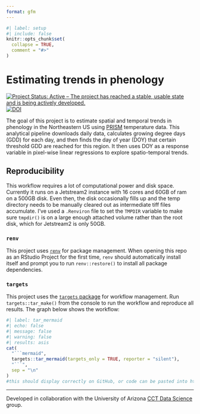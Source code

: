 ```yaml
---
format: gfm
---
```


<!-- README.md is generated from README.Qmd. Please edit that file -->

```r
#| label: setup
#| include: false
knitr::opts_chunk$set(
  collapse = TRUE,
  comment = "#>"
)
```

# Estimating trends in phenology

<!-- badges: start -->

[![Project Status: Active – The project has reached a stable, usable state and is being actively developed.](https://www.repostatus.org/badges/latest/active.svg)](https://www.repostatus.org/#active)
[![DOI](https://zenodo.org/badge/889180921.svg)](https://doi.org/10.5281/zenodo.17087407)

<!-- badges: end -->

The goal of this project is to estimate spatial and temporal trends in phenology in the Northeastern US using [PRISM](https://prism.oregonstate.edu/) temperature data.
This analytical pipeline downloads daily data, calculates growing degree days (GDD) for each day, and then finds the day of year (DOY) that certain threshold GDD are reached for this region. 
It then uses DOY as a response variable in pixel-wise linear regressions to explore spatio-temporal trends.

## Reproducibility

This workflow requires a lot of computational power and disk space.  Currently it runs on a Jetstream2 instance with 16 cores and 60GB of ram on a 500GB disk.  Even then, the disk occasionally fills up and the temp directory needs to be manually cleared out as intermediate tiff files accumulate.  I've used a `.Renviron` file to set the `TMPDIR` variable to make sure `tmpdir()` is on a large enough attached volume rather than the root disk, which for Jetstream2 is only 50GB.

### `renv`

This project uses [`renv`](https://rstudio.github.io/renv/articles/renv.html) for package management.
When opening this repo as an RStudio Project for the first time, `renv` should automatically install itself and prompt you to run `renv::restore()` to install all package dependencies.

### `targets`

This project uses the [`targets` package](https://docs.ropensci.org/targets/) for workflow management.
Run `targets::tar_make()` from the console to run the workflow and reproduce all results.
The graph below shows the workflow:

```r
#| label: tar_mermaid
#| echo: false
#| message: false
#| warning: false
#| results: asis
cat(
  "```mermaid",
  targets::tar_mermaid(targets_only = TRUE, reporter = "silent"),
  "```",
  sep = "\n"
)
#this should display correctly on GitHub, or code can be pasted into https://mermaid.live
```

------------------------------------------------------------------------

Developed in collaboration with the University of Arizona [CCT Data Science](https://datascience.cct.arizona.edu/) group.
